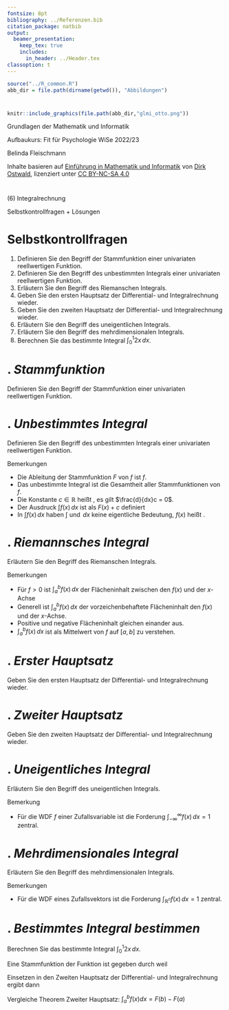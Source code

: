 ```yaml
---
fontsize: 8pt
bibliography: ../Referenzen.bib
citation_package: natbib
output:
  beamer_presentation:
    keep_tex: true
    includes:
      in_header: ../Header.tex
classoption: t    
---
```



```r
source("../R_common.R")
abb_dir = file.path(dirname(getwd()), "Abbildungen")
```

#  {.plain}
\center
```r
knitr::include_graphics(file.path(abb_dir,"glmi_otto.png"))
```

\vspace{2mm}

\huge
Grundlagen der Mathematik und Informatik
\vspace{6mm}

\Large
Aufbaukurs: Fit für Psychologie WiSe 2022/23

\vspace{12mm}
\normalsize
Belinda Fleischmann

\vspace{3mm}
\scriptsize
Inhalte basieren auf [Einführung in Mathematik und Informatik](https://www.ipsy.ovgu.de/Institut/Abteilungen+des+Institutes/Methodenlehre+I+_+Experimentelle+und+Neurowissenschaftliche+Psychologie/Lehre/Wintersemester+2022/Grundlagen+der+Mathematik+und+Informatik.html) von [Dirk Ostwald](https://www.ipsy.ovgu.de/Institut/Abteilungen+des+Institutes/Methodenlehre+I+_+Experimentelle+und+Neurowissenschaftliche+Psychologie/Team/Dirk+Ostwald.html), lizenziert unter [CC BY-NC-SA 4.0](https://creativecommons.org/licenses/by-sa/4.0/deed.de)


#  {.plain}

\vfill
\center
\vspace{24mm}
\huge
\color{black}(6) Integralrechnung

\vspace{8mm}
\Large
Selbstkontrollfragen  + Lösungen
\vfill





# Selbstkontrollfragen
\small
\setstretch{2.6}

1. Definieren Sie den Begriff der Stammfunktion einer univariaten reellwertigen Funktion.
2. Definieren Sie den Begriff des unbestimmten Integrals einer univariaten reellwertigen Funktion.
3. Erläutern Sie den Begriff des Riemanschen Integrals.
4. Geben Sie den ersten Hauptsatz der Differential- und Integralrechnung wieder.
5. Geben Sie den zweiten Hauptsatz der Differential- und Integralrechnung wieder.
6. Erläutern Sie den Begriff des uneigentlichen Integrals.
7. Erläutern Sie den Begriff des mehrdimensionalen Integrals.
8. Berechnen Sie das bestimmte Integral $\int_{0}^{1} 2x \,dx$.





# \textcolor{darkblue}{SKF 1}. *Stammfunktion* 
\large
\color{darkblue} Definieren Sie den Begriff der Stammfunktion einer univariaten reellwertigen Funktion.
\vspace{3mm}
\color{black}
\footnotesize

\begin{definition}[Stammfunktion, Unbestimmtes Integral]
\justifying
Für ein Intervall $I \subset \mathbb{R}$ sei $f : I \to \mathbb{R}$ eine
univariate reellwertige Funktion. Dann heißt eine differenzierbare Funktion 
$F : I \to \mathbb{R}$ mit der Eigenschaft
\begin{equation}
F' = f
\end{equation}
\textit{Stammfunktion von $f$}.
\end{definition}




# \textcolor{darkblue}{SKF 2}. *Unbestimmtes Integral*
\large
\color{darkblue} Definieren Sie den Begriff des unbestimmten Integrals einer univariaten reellwertigen Funktion.

\vspace{3mm}
\color{black}
\footnotesize

\begin{definition}[Stammfunktion, Unbestimmtes Integral]
\justifying
Für ein Intervall $I \subset \mathbb{R}$ sei $f : I \to \mathbb{R}$ eine
univariate reellwertige Funktion. Dann heißt eine differenzierbare Funktion 
$F : I \to \mathbb{R}$ mit der Eigenschaft
\begin{equation}
F' = f
\end{equation}
\textit{Stammfunktion von $f$}.
Ist $F$ eine Stammfunktion von $f$, dann heißt
\begin{equation}
\int f(x) \,dx := F(x) + c \mbox{ mit } c \in \mathbb{R}
\end{equation}
\textit{unbestimmtes Integral} der Funktion $f$.
\end{definition}

\footnotesize
\color{darkcyan}
Bemerkungen

* \color{darkcyan}Die Ableitung der Stammfunktion $F$ von $f$ ist $f$.
* Das unbestimmte Integral ist die Gesamtheit aller Stammfunktionen von $f$.
* Die Konstante $c \in \mathbb{R}$ heißt \textit{Integrationskonstante}, es gilt $\frac{d}{dx}c = 0$.
* Der Ausdruck $\int f(x) \,dx$ ist als $F(x) + c$ definiert
* In $\int f(x) \,dx$ haben $\int$ und $\,dx$ keine eigentliche Bedeutung, $f(x)$ heißt \textit{Integrand}.







# \textcolor{darkblue}{SKF 3}. *Riemannsches Integral*
\large
\color{darkblue} Erläutern Sie den Begriff des Riemanschen Integrals.
\vspace{3mm}


\footnotesize

\begin{theorem}[Riemannsches Integral]
\justifying
\normalfont
$f : [a,b] \to \mathbb{R}$ sei eine beschränkte reellwertige Funktion auf $[a,b]$. 
Weiterhin sei für $Z_k, k = 1,2,3,...$ eine Folge von Zerlegungen von $[a,b]$ mit 
zugehörigen Feinheiten $Z_{k, \mbox{\tiny max}}$. Wenn für jede Folge von 
Zerlegungen $Z_1, Z_2,...$  mit $|Z_{k, \mbox{\tiny max}}| \to 0$ für $k \to \infty$ 
und für beliebig gewählte Punkte $\xi_{ki}, i = 1,...,n$ im Teilintervall 
$[x_{k,i-1}, x_{k,i}]$ der Zerlegung $Z_k$ gilt, dass die Folge der zugehörigen 
Riemannschen Summen $R(Z_1), R(Z_2), ...$ gegen den gleichen Grenzwert strebt, 
dann heißt $f$ auf $[a,b]$ \textit{integrierbar}. Der entsprechende Grenzwert 
der Folge von Riemannschen Summen wird \textit{bestimmtes Riemannsches Integral} 
genannt und mit
\begin{equation}
\int_a^b f(x)\,dx := \lim_{k \to \infty} R(Z_k) \mbox{ für } |Z_{k, \mbox{\tiny max}}| \to 0
\end{equation}
bezeichnet.
\end{theorem}

\footnotesize
Bemerkungen

* Für $f > 0$ ist $\int_a^b f(x)\,dx$ der Flächeninhalt zwischen den $f(x)$ und der $x$-Achse
* Generell ist $\int_a^b f(x)\,dx$ der vorzeichenbehaftete Flächeninhalt den $f(x)$ und der $x$-Achse.
* Positive und negative Flächeninhalt gleichen einander aus.
* $\int_a^b f(x)\,dx$ ist als Mittelwert von $f$ auf $[a,b]$ zu verstehen.








# \textcolor{darkblue}{SKF 4}. *Erster Hauptsatz*
\large
\color{darkblue} Geben Sie den ersten Hauptsatz der Differential- und Integralrechnung wieder.

\vspace{3mm}
\color{black}
\footnotesize

\begin{theorem}[Erster Hauptsatz der Differential- und Integralrechnung]
\justifying
\normalfont
Ist $f : I \to \mathbb{R}$ eine auf dem Intervall $I \subset \mathbb{R}$ 
stetige Funktion, dann ist die Funktion
\begin{equation}
F : I \to \mathbb{R}, x \mapsto F(x) := \int_a^x f(t)\,dt \mbox{ mit } x, a \in I
\end{equation}
eine Stammfunktion von $f$.
\end{theorem}






# \textcolor{darkblue}{SKF 5}. *Zweiter Hauptsatz*
\large
\color{darkblue} Geben Sie den zweiten Hauptsatz der Differential- und Integralrechnung wieder.

\vspace{3mm}
\color{black}
\footnotesize

\begin{theorem}[Zweiter Hauptsatz der Differential- und Integralrechnung]
\justifying
\normalfont
Ist $F$ eine Stammfunktion einer stetigen Funktion $f : I \to \mathbb{R}$ auf 
einem Intervall $I$, so gilt für $a,b \in I$ mit $a \le b$
\begin{equation}
\int_a^b f(x)\,dx = F(b) - F(a) =: F(x)\vert_a^b
\end{equation}
\end{theorem}






# \textcolor{darkblue}{SKF 6}. *Uneigentliches Integral*
\large
\color{darkblue} Erläutern Sie den Begriff des uneigentlichen Integrals.

\vspace{3mm}
\footnotesize

\begin{definition}[Uneigentliche Integrale]
\justifying
$f : \mathbb{R} \to \mathbb{R}$ sei eine univariate reellwertige Funktion. Mit den Definitionen
\begin{equation}
\int_{-\infty}^b f(x)\,dx := \lim_{a \to -\infty} \int_a^b f(x)\,dx
\mbox{ und }
\int_a^\infty f(x)\,dx := \lim_{b \to \infty} \int_a^b f(x)\,dx
\end{equation}
und der Additivität von Integralen
\begin{equation}
\int_{-\infty}^\infty f(x)\,dx = \int_{-\infty}^b f(x)\,dx + \int_b^{\infty}f(x)\,dx
\end{equation}
wird der Begriff des bestimmten Integrals auf die unbeschränkten Integrationsintervalle $]-\infty,b]$,
$[a,\infty[$ und $]-\infty,\infty[$ erweitert. Integrale mit unbeschränkten 
Integrationsintervallen heißen \textit{uneigentliche Integrale}. Wenn die 
entsprechenden Grenzwerte existieren, sagt man, dass die uneigentlichen Integrale 
\textit{konvergieren}.
\end{definition}

\footnotesize
\color{darkcyan}
Bemerkung

* \color{darkcyan}Für die WDF $f$ einer Zufallsvariable ist die Forderung $\int_{-\infty}^\infty f(x)\,dx = 1$ zentral.






# \textcolor{darkblue}{SKF 7}. *Mehrdimensionales Integral*
\large
\color{darkblue} Erläutern Sie den Begriff des mehrdimensionalen Integrals.

\vspace{3mm}
\color{black}
\footnotesize

\color{red}


\begin{definition}[Mehrdimensionale Integrale]
$f : \mathbb{R}^n \to \mathbb{R}$ sei eine multivariate reellwertige Funktion. 
Dann heißen Integrale der Form
\begin{equation}
\int\limits_{[a_1,b_1]\times \cdots \times [a_n,b_n]} f(x)\,dx
= \int_{a_1}^{b_1} \cdots \int_{a_n}^ {b_n} f(x_1,...,x_n)\,dx_1...\,dx_n
\end{equation}
\textit{mehrdimensionale bestimmte Integrale auf Hyperrechtecken}. Weiterhin 
heißen Integrale der Form
\begin{equation}
\int_{\mathbb{R}^n} f(x)\,dx
= \int_{-\infty}^{\infty}  \cdots \int_{-\infty}^{\infty}
f(x_1,...,x_n)\,dx_1...\,dx_n
\end{equation}
\textit{mehrdimensionale uneigentliche Integrale.}
\end{definition}

\footnotesize
\color{darkcyan}
Bemerkungen

* \color{darkcyan}Für die WDF eines Zufallsvektors ist die Forderung $\int_{\mathbb{R}^n} f(x)\,dx = 1$ zentral.






# \textcolor{darkblue}{SKF 8}. *Bestimmtes Integral bestimmen*
\large
\color{darkblue} Berechnen Sie das bestimmte Integral $\int_{0}^{1} 2x \,dx$.

\vspace{3mm}
\color{black}
\footnotesize

Eine Stammfunktion der Funktion 
\begin{align*}
f: \mathbb{R} \to \mathbb{R}, x \mapsto f(x):= 2x
\end{align*}
ist gegeben durch
\begin{align*}
F: \mathbb{R} \to \mathbb{R}, x \mapsto F(x):= x^2
\end{align*}
weil 
\begin{align*}
F'(x) = \frac{d}{dx}(x^2) = 2 \cdot x^{2-1} = 2x
\end{align*}

Einsetzen in den Zweiten Hauptsatz der Differential- und Integralrechnung ergibt dann
\begin{align*}
\int_{0}^{1} 2x \,dx = 1^2 - 0^2 = 1
\end{align*}

\color{darkcyan}
Vergleiche Theorem Zweiter Hauptsatz:
$\int_{a}^{b}f(x)dx = F(b)-F(a)$

